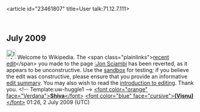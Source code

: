 <article id="23461807" title=User talk:71.12.7.111>
	<talkpage id="23461807" title="User talk:71.12.7.111">

== July 2009 ==

[[Image:Information.png|25px]] Welcome to Wikipedia. The &lt;span class=&quot;plainlinks&quot;&gt;[http://en.wikipedia.org/wiki/Jon_Sciambi?diff=299804120 recent edit]&lt;/span&gt; you made to the page [[:Jon Sciambi]] has been reverted, as it appears to be unconstructive. Use the [[Wikipedia:Sandbox|sandbox]] for testing; if you believe the edit was constructive, please ensure that you provide an informative [[Help:Edit summary|edit summary]]. You may also wish to read the [[Wikipedia:Introduction|introduction to editing]]. Thank you. &lt;!-- Template:uw-huggle1 --&gt; [[User:S h i v a (Visnu)|&lt;font color=&quot;orange&quot; face=&quot;Verdana&quot;&gt;'''Shiva'''&lt;/font&gt;]] [[User talk:S h i v a (Visnu)|&lt;font color=&quot;blue&quot; face=&quot;cursive&quot;&gt;'''(Visnu)'''&lt;/font&gt;]] 01:26, 2 July 2009 (UTC)
	</talkpage>
</article>